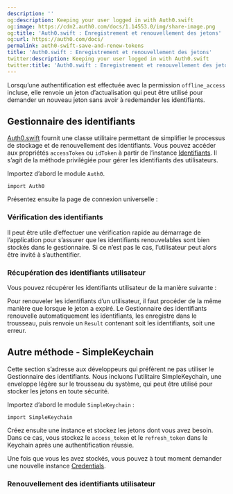 ```yaml
---
description: ''
og:description: Keeping your user logged in with Auth0.swift
og:image: https://cdn2.auth0.com/docs/1.14553.0/img/share-image.png
og:title: 'Auth0.swift : Enregistrement et renouvellement des jetons'
og:url: https://auth0.com/docs/
permalink: auth0-swift-save-and-renew-tokens
title: 'Auth0.swift : Enregistrement et renouvellement des jetons'
twitter:description: Keeping your user logged in with Auth0.swift
twitter:title: 'Auth0.swift : Enregistrement et renouvellement des jetons'
---
```


Lorsqu’une authentification est effectuée avec la permission `offline_access` incluse, elle renvoie un jeton d’actualisation qui peut être utilisé pour demander un nouveau jeton sans avoir à redemander les identifiants.

## Gestionnaire des identifiants

[Auth0.swift](https://github.com/auth0/Auth0.swift) fournit une classe utilitaire permettant de simplifier le processus de stockage et de renouvellement des identifiants. Vous pouvez accéder aux propriétés `accessToken` ou `idToken` à partir de l’instance [Identifiants](https://github.com/auth0/Auth0.swift/blob/master/Auth0/Credentials.swift). Il s’agit de la méthode privilégiée pour gérer les identifiants des utilisateurs.

Importez d’abord le module `Auth0`.

`import Auth0`

Présentez ensuite la page de connexion universelle :





### Vérification des identifiants

Il peut être utile d’effectuer une vérification rapide au démarrage de l’application pour s’assurer que les identifiants renouvelables sont bien stockés dans le gestionnaire. Si ce n’est pas le cas, l’utilisateur peut alors être invité à s’authentifier.



### Récupération des identifiants utilisateur

Vous pouvez récupérer les identifiants utilisateur de la manière suivante :



Pour renouveler les identifiants d’un utilisateur, il faut procéder de la même manière que lorsque le jeton a expiré. Le Gestionnaire des identifiants renouvelle automatiquement les identifiants, les enregistre dans le trousseau, puis renvoie un `Result` contenant soit les identifiants, soit une erreur.

## Autre méthode - SimpleKeychain

Cette section s’adresse aux développeurs qui préfèrent ne pas utiliser le Gestionnaire des identifiants. Nous incluons l’utilitaire SimpleKeychain, une enveloppe légère sur le trousseau du système, qui peut être utilisé pour stocker les jetons en toute sécurité.

Importez d’abord le module `SimpleKeychain` :

`import SimpleKeychain`

Créez ensuite une instance et stockez les jetons dont vous avez besoin. Dans ce cas, vous stockez le `access_token` et le `refresh_token` dans le Keychain après une authentification réussie.



Une fois que vous les avez stockés, vous pouvez à tout moment demander une nouvelle instance [Credentials](https://github.com/auth0/Auth0.swift/blob/master/Auth0/Credentials.swift).

### Renouvellement des identifiants utilisateur
